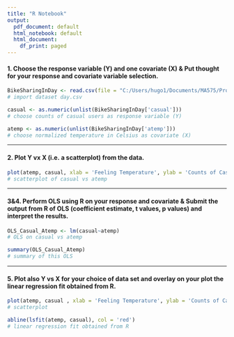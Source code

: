 ```yaml
---
title: "R Notebook"
output:
  pdf_document: default
  html_notebook: default
  html_document:
    df_print: paged
---
```


#### 1. Choose the response variable (Y) and one covariate (X) & Put thought for your response and covariate variable selection.

```r
BikeSharingInDay <- read.csv(file = "C:/Users/hugo1/Documents/MA575/Proj/day.csv")
# import dataset day.csv

casual <- as.numeric(unlist(BikeSharingInDay['casual']))
# choose counts of casual users as response variable (Y)

atemp <- as.numeric(unlist(BikeSharingInDay['atemp']))
# choose normalized temperature in Celsius as covariate (X)
```

* * *

#### 2. Plot Y vx X (i.e. a scatterplot) from the data.

```r
plot(atemp, casual, xlab = 'Feeling Temperature', ylab = 'Counts of Casual Users')
# scatterplot of casual vs atemp
```

* * *

#### 3&4. Perform OLS using R on your response and covariate & Submit the output from R of OLS (coefficient estimate, t values, p values) and interpret the results.

```r
OLS_Casual_Atemp <- lm(casual~atemp)
# OLS on casual vs atemp

summary(OLS_Casual_Atemp)
# summary of this OLS
```

* * *

#### 5. Plot also Y vs X for your choice of data set and overlay on your plot the linear regression fit obtained from R.

```r
plot(atemp, casual , xlab = 'Feeling Temperature', ylab = 'Counts of Casual Users')
# scatterplot

abline(lsfit(atemp, casual), col = 'red')
# linear regression fit obtained from R
```

